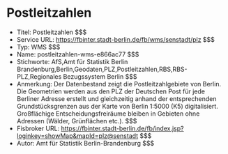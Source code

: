 # Postleitzahlen
- Titel: Postleitzahlen $$$
- Service URL: https://fbinter.stadt-berlin.de/fb/wms/senstadt/plz $$$
- Typ: WMS $$$
- Name: postleitzahlen-wms-e866ac77 $$$
- Stichworte: AfS,Amt für Statistik Berlin Brandenburg,Berlin,Geodaten,PLZ,Postleitzahlen,RBS,RBS-PLZ,Regionales Bezugssystem Berlin $$$
- Anmerkung: Der Datenbestand zeigt die Postleitzahlgebiete von Berlin. Die Geometrien werden aus den PLZ der Deutschen Post für jede Berliner Adresse erstellt und gleichzeitig anhand der entsprechenden Grundstücksgrenzen aus der Karte von Berlin 1:5000 (K5) digitalisiert. Großflächige Entscheidungsfreiräume bleiben in Gebieten ohne Adressen (Wälder, Grünflächen etc.). $$$
- Fisbroker URL: https://fbinter.stadt-berlin.de/fb/index.jsp?loginkey=showMap&mapId=plz@senstadt $$$
- Autor: Amt für Statistik Berlin-Brandenburg $$$
